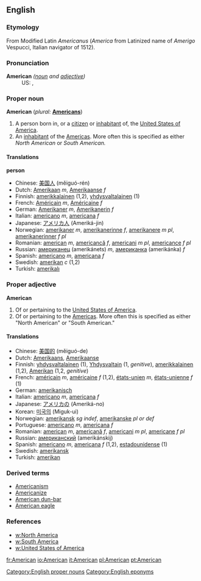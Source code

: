 ==English==
[[Category:English proper nouns]]
===Etymology===
From Modified Latin ''Americanus'' (''America'' from Latinized name of [[Category:English eponyms]] ''Amerigo'' Vespucci, Italian navigator of 1512).

===Pronunciation===
;'''American''' ''([[noun]] and [[adjective]])''
:US: {{SAMPA|/@"mEr@k@n/}}, {{IPA|/&#601;'m&#603;r&#601;k&#601;n/}}

===Proper noun===
'''American'''  (''plural:'' '''[[Americans]]''')
# A person born in, or a [[citizen]] or [[inhabitant]] of, the [[United States of America]].
# An [[inhabitant]] of the [[America]]s. More often this is specified as either ''North American'' or ''South American.''

==== Translations ====
'''person'''

*Chinese: [[美国人]] (měiguó-rén)
*Dutch: [[Amerikaan]] ''m'', [[Amerikaanse]] ''f''
*Finnish: [[amerikkalainen]] (1,2), [[yhdysvaltalainen]] (1)
*French: [[Américain]] ''m'', [[Américaine]] ''f''
*German: [[Amerikaner]] ''m'', [[Amerikanerin]] ''f''
*Italian: [[americano]] ''m'', [[americana#Italian|americana]] ''f''
*Japanese: [[アメリカ人]] (Ameriká-jin)
*Norwegian: [[amerikaner]] ''m'', [[amerikanerinne]] ''f'', [[amerikanere]] ''m pl'', [[amerikanerinner]] ''f pl''
*Romanian: [[american]] ''m'', [[americancă]] ''f'', [[americani]] ''m pl'', [[americance]] ''f pl''
*Russian: [[американец]] (amerikánets) ''m'', [[американка]] (amerikánka) ''f''
*Spanish: [[americano]] ''m'', [[americana#Spanish|americana]] ''f''
*Swedish: [[amerikan]] ''c'' (1,2)
*Turkish: [[amerikalı]]

===Proper adjective===
'''American'''
# Of or pertaining to the [[United States of America]].
# Of or pertaining to the [[America]]s. More often this is specified as either "North American" or "South American."

==== Translations ====
*Chinese: [[美国]][[的]] (měiguó-de)
*Dutch: [[Amerikaans]], [[Amerikaanse]]
*Finnish: [[yhdysvaltalainen]] (1), [[Yhdysvallat|Yhdysvaltain]] (1, ''genitive''), [[amerikkalainen]] (1,2), [[Amerikka|Amerikan]] (1,2, ''genitive'')
*French: [[américain]] ''m'', [[américaine]] ''f'' (1,2), [[états-unien]] ''m'', [[états-unienne]] ''f'' (1)
*German: [[amerikanisch]]
*Italian: [[americano]] ''m'', [[americana]] ''f''
*Japanese: [[アメリカ]][[の]] (Ameriká-no)
*Korean: [[미국]][[의]] (Miguk-ui)
*Norwegian: [[amerikansk]] ''sg indef'', [[amerikanske]] ''pl or def''
*Portuguese: [[americano]] ''m'', [[americana]] ''f''
*Romanian: [[american]] ''m'', [[americană]] ''f'', [[americani]] ''m pl'', [[americane]] ''f pl''
*Russian: [[американский]] (amerikánskij)
*Spanish: [[americano]] ''m'', [[americana]] ''f'' (1,2), [[estadounidense]] (1)
*Swedish: [[amerikansk]]
*Turkish: [[amerikan]]

===Derived terms===
*[[Americanism]]
*[[Americanize]]
*[[American dun-bar]]
*[[American eagle]]

=== References ===
*[[w:North America]]
*[[w:South America]]
*[[w:United States of America]]

[[fr:American]]
[[io:American]]
[[it:American]]
[[pl:American]]
[[pt:American]]